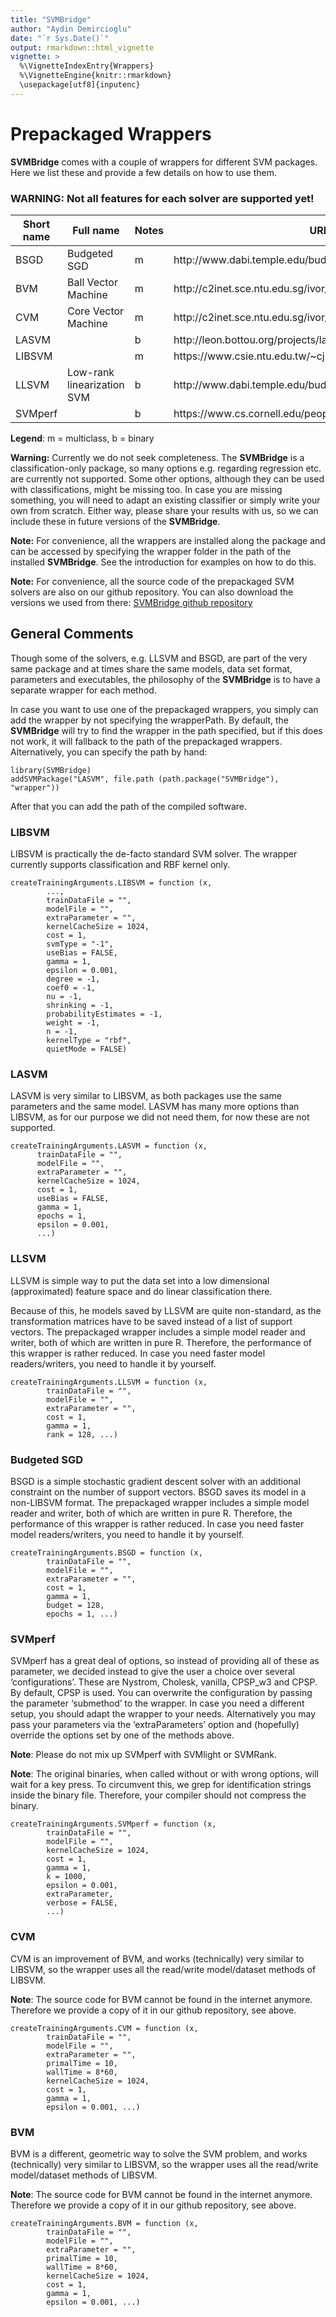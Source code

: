 ```yaml
---
title: "SVMBridge"
author: "Aydin Demircioglu"
date: "`r Sys.Date()`"
output: rmarkdown::html_vignette
vignette: >
  %\VignetteIndexEntry{Wrappers}
  %\VignetteEngine{knitr::rmarkdown}
  \usepackage[utf8]{inputenc}
---
```



# Prepackaged Wrappers

**SVMBridge** comes with a couple of wrappers for different SVM packages. Here we list these and provide a few details on how to use them.

### WARNING: Not all features for each solver are supported yet!

|Short name | Full name | Notes | URL |
|-|-|-|-|
|BSGD| Budgeted SGD | m | http://www.dabi.temple.edu/budgetedsvm/
|BVM| Ball Vector Machine | m | http://c2inet.sce.ntu.edu.sg/ivor/cvm.html
|CVM| Core Vector Machine | m | http://c2inet.sce.ntu.edu.sg/ivor/cvm.html
|LASVM |  | b | http://leon.bottou.org/projects/lasvm
|LIBSVM |   | m | https://www.csie.ntu.edu.tw/~cjlin/libsvm/
|LLSVM| Low-rank linearization SVM | b | http://www.dabi.temple.edu/budgetedsvm/
|SVMperf|   | b |  https://www.cs.cornell.edu/people/tj/svm_light/svm_perf.html

**Legend**: m = multiclass, b = binary

**Warning:** Currently we do not seek completeness. The **SVMBridge** is a classification-only package, so many options e.g. regarding regression etc. are currently not supported. Some other options, although they can be used with classifications, might be missing too. In case you are missing something, you will need to adapt an existing classifier or simply write your own from scratch. Either way, please share your results with us, so we can include these in future versions of the **SVMBridge**.


**Note:** For convenience, all the wrappers are installed along the package and can be accessed by specifying the wrapper folder in the path of the installed **SVMBridge**. See the introduction for examples on how to do this.

**Note:** For convenience, all the source code of the prepackaged SVM solvers are also on our github repository. You can also download the versions we used from there: [SVMBridge github repository](github.com/aydindemircioglu/SVMBridge])


## General Comments


Though some of the solvers, e.g. LLSVM and BSGD, are part of the very same package and at times share the same models, data set format, parameters and executables, the philosophy of the **SVMBridge** is to have a separate wrapper for each method.

In case you want to use one of the prepackaged wrappers, you simply can add the wrapper by not specifying the wrapperPath. By default, the **SVMBridge** will
try to find the wrapper in the path specified, but if this does not work, it will fallback to the path of the prepackaged wrappers. Alternatively, you can specify
the path by hand:

```splus
library(SVMBridge)
addSVMPackage("LASVM", file.path (path.package("SVMBridge"), "wrapper"))
```

After that you can add the path of the compiled software.


### LIBSVM

LIBSVM is practically the de-facto standard SVM solver.
The wrapper currently supports  classification and RBF kernel only.

```
createTrainingArguments.LIBSVM = function (x,
        ...,
        trainDataFile = "",
        modelFile = "",
        extraParameter = "",
        kernelCacheSize = 1024,
        cost = 1,
        svmType = "-1",
        useBias = FALSE,
        gamma = 1,
        epsilon = 0.001,
        degree = -1,
        coef0 = -1,
        nu = -1,
        shrinking = -1,
        probabilityEstimates = -1,
        weight = -1,
        n = -1,
        kernelType = "rbf",
        quietMode = FALSE)
```



### LASVM

LASVM is very similar to LIBSVM, as both packages use the same parameters and the same model. LASVM has many more options than LIBSVM, as for our purpose we did not need them, for now these are not supported.

```
createTrainingArguments.LASVM = function (x,
      trainDataFile = "",
      modelFile = "",
      extraParameter = "",
      kernelCacheSize = 1024,
      cost = 1,
      useBias = FALSE,
      gamma = 1,
      epochs = 1,
      epsilon = 0.001,
      ...)
```


### LLSVM


LLSVM is simple way to put the data set into a low dimensional (approximated) feature space and do linear classification there.

Because of this, he models saved by LLSVM are quite non-standard, as the transformation matrices have to be saved instead of a list of support vectors. The prepackaged wrapper includes a simple model
reader and writer, both of which are written in pure R. Therefore, the performance of this wrapper is rather
reduced. In case you need faster model readers/writers, you need to handle it by
yourself.

```
createTrainingArguments.LLSVM = function (x,
        trainDataFile = "",
        modelFile = "",
        extraParameter = "",
        cost = 1,
        gamma = 1,
        rank = 128, ...)
```


### Budgeted SGD

BSGD is a simple stochastic gradient descent solver with an additional constraint on the number of support vectors. BSGD  saves its model in a non-LIBSVM format. The
prepackaged wrapper includes a simple model
reader and writer, both of which are written in pure R. Therefore, the performance of this wrapper is rather
reduced. In case you need faster model readers/writers, you need to handle it by
yourself.

```
createTrainingArguments.BSGD = function (x,
        trainDataFile = "",
        modelFile = "",
        extraParameter = "",
        cost = 1,
        gamma = 1,
        budget = 128,
        epochs = 1, ...)
```

### SVMperf

SVMperf has a great deal of options, so instead of providing all of these as parameter, we decided instead to give the user a choice over several 'configurations'. These are Nystrom, Cholesk, vanilla, CPSP_w3 and CPSP. By default, CPSP is used. You can overwrite the configuration by passing the parameter 'submethod' to the wrapper.
In case you need a different setup, you should adapt the wrapper to your needs.
Alternatively you may pass your parameters via the 'extraParameters' option
and (hopefully) override the options set by one of the methods above.

**Note**: Please do not mix up SVMperf with SVMlight or SVMRank.

**Note**: The original binaries, when called without or with wrong options, will wait for a key press. To circumvent this, we grep for identification strings inside the binary file. Therefore, your compiler should not compress the binary.

```
createTrainingArguments.SVMperf = function (x,
        trainDataFile = "",
        modelFile = "",
        kernelCacheSize = 1024,
        cost = 1,
        gamma = 1,
        k = 1000,
        epsilon = 0.001,
        extraParameter,
        verbose = FALSE,
        ...)
```


### CVM

CVM is an improvement of BVM, and works (technically) very  similar to LIBSVM,
so the wrapper uses all the read/write model/dataset methods of LIBSVM.


**Note**: The source code for BVM cannot be found in the internet anymore.
Therefore we provide a copy of it in our github repository, see above.

```
createTrainingArguments.CVM = function (x,
        trainDataFile = "",
        modelFile = "",
        extraParameter = "",
        primalTime = 10,
        wallTime = 8*60,
        kernelCacheSize = 1024,
        cost = 1,
        gamma = 1,
        epsilon = 0.001, ...)
```

### BVM

BVM is a different, geometric way to solve the SVM problem, and works (technically) very  similar to LIBSVM,
so the wrapper uses all the read/write model/dataset methods of LIBSVM.


**Note**: The source code for BVM cannot be found in the internet anymore.
Therefore we provide a copy of it in our github repository, see above.

```
createTrainingArguments.BVM = function (x,
        trainDataFile = "",
        modelFile = "",
        extraParameter = "",
        primalTime = 10,
        wallTime = 8*60,
        kernelCacheSize = 1024,
        cost = 1,
        gamma = 1,
        epsilon = 0.001, ...)
```
